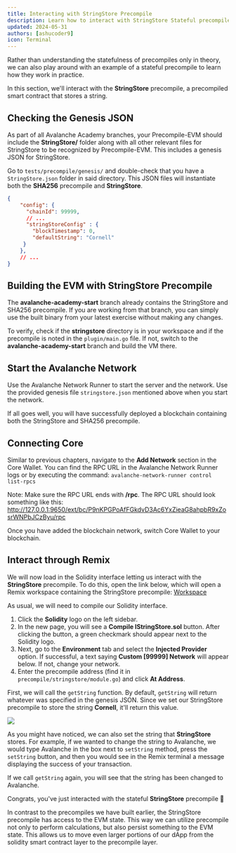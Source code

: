 ```yaml
---
title: Interacting with StringStore Precompile
description: Learn how to interact with StringStore Stateful precompile.
updated: 2024-05-31
authors: [ashucoder9]
icon: Terminal
---
```


Rather than understanding the statefulness of precompiles only in theory, we can also play around with an example of a stateful precompile to learn how they work in practice.

In this section, we'll interact with the **StringStore** precompile, a precompiled smart contract that stores a string.

## Checking the Genesis JSON

As part of all Avalanche Academy branches, your Precompile-EVM should include the **StringStore/** folder along with all other relevant files for StringStore to be recognized by Precompile-EVM. This includes a genesis JSON for StringStore.

Go to `tests/precompile/genesis/` and double-check that you have a `StringStore.json` folder in said directory. This JSON files will instantiate both the **SHA256** precompile and **StringStore**.

```json title="StringStore.json"
{
    "config": {
      "chainId": 99999,
      // ...
      "stringStoreConfig" : {
        "blockTimestamp": 0,
        "defaultString": "Cornell"
     }
    },
    // ...
}
```

## Building the EVM with StringStore Precompile

The **avalanche-academy-start** branch already contains the StringStore and SHA256 precompile. If you are working from that branch, you can simply use the built binary from your latest exercise without making any changes.

To verify, check if the **stringstore** directory is in your workspace and if the precompile is noted in the `plugin/main.go` file. If not, switch to the **avalanche-academy-start** branch and build the VM there.

## Start the Avalanche Network

Use the Avalanche Network Runner to start the server and the network. Use the provided genesis file `stringstore.json` mentioned above when you start the network.

If all goes well, you will have successfully deployed a blockchain containing both the StringStore and SHA256 precompile.

## Connecting Core

Similar to previous chapters, navigate to the **Add Network** section in the Core Wallet. You can find the RPC URL in the Avalanche Network Runner logs or by executing the command: `avalanche-network-runner control list-rpcs`

Note: Make sure the RPC URL ends with **/rpc**. The RPC URL should look something like this: http://127.0.0.1:9650/ext/bc/P9nKPGPoAfFGkdvD3Ac6YxZieaG8ahpbR9xZosrWNPbJCzByu/rpc

Once you have added the blockchain network, switch Core Wallet to your blockchain.

## Interact through Remix

We will now load in the Solidity interface letting us interact with the **StringStore** precompile. To do this, open the link below, which will open a Remix workspace containing the StringStore precompile: [Workspace](https://remix.ethereum.org/#url=https://github.com/ava-labs/precompile-evm/blob/avalanche-academy-start/contracts/contracts/interfaces/IStringStore.sol&lang=en&optimize=false&runs=200&evmVersion=null&version=soljson-v0.8.26+commit.8a97fa7a.js)

As usual, we will need to compile our Solidity interface.

1. Click the **Solidity** logo on the left sidebar.
2. In the new page, you will see a **Compile IStringStore.sol** button. After clicking the button, a green checkmark should appear next to the Solidity logo.
3. Next, go to the **Environment** tab and select the **Injected Provider** option. If successful, a text saying **Custom [99999] Network** will appear below. If not, change your network.
4. Enter the precompile address (find it in `precompile/stringstore/module.go`) and click **At Address**.

First, we will call the `getString` function. By default, `getString` will return whatever was specified in the genesis JSON. Since we set our StringStore precompile to store the string **Cornell**, it'll return this value.

![](/course-images/customizing-evm/48.png)

As you might have noticed, we can also set the string that **StringStore** stores. For example, if we wanted to change the string to Avalanche, we would type Avalanche in the box next to `setString` method, press the `setString` button, and then you would see in the Remix terminal a message displaying the success of your transaction.

If we call `getString` again, you will see that the string has been changed to Avalanche.

Congrats, you've just interacted with the stateful **StringStore** precompile 🎉

<Callout type="info">In contrast to the precompiles we have built earlier, the StringStore precompile has access to the EVM state. This way we can utilize precompile not only to perform calculations, but also persist something to the EVM state. This allows us to move even larger portions of our dApp from the solidity smart contract layer to the precompile layer. </Callout>
